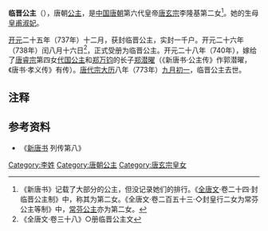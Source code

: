 {{東亞女性歷史人物
| 名稱=临晋公主
| 身份=[[唐朝|唐朝]]公主
| 畫像=
| 說明=
| 姓=李
| 封爵=[[公主|公主]]
| 位號=
| 封號=临晋公主
| 出生年=
| 婚年=740年
| 逝世年=773年
| 諡號=
| 墳墓=
| 父親=[[唐玄宗|唐玄宗]]李隆基
| 母親=[[皇甫德儀|皇甫淑妃]]
| 夫=郑潜曜
| 夫之父=郑万钧
| 夫之母=[[李华_(公主)|代国公主]]
|}}
'''临晋公主'''（{{bd|8世纪|？|773年||catIdx=L}}），唐朝[[公主|公主]]，是[[中国|中国]][[唐朝|唐朝]]第六代皇帝[[唐玄宗|唐玄宗]]李隆基第二女<ref>《新唐书》记载了大部分的公主，但没记录她们的排行。《[[全唐文|全唐文]]·卷二十四·封临晋公主制》中，称其为第二女。《全唐文·卷二百五十三·◇封皇行二女为常芬公主等制》中，[[常芬公主|常芬公主]]亦为第二女。</ref>。她的生母[[皇甫德儀|皇甫淑妃]]。

[[开元|开元]]二十五年（737年）十二月，获封临晋公主，实封一千户。开元二十六年（738年）闰八月十六日<ref>《全唐文·卷三十八》○册临晋公主文</ref>，正式受册为临晋公主。开元二十八年（740年），嫁给了[[唐睿宗|唐睿宗]]第四女[[李华_(公主)|代国公主]]和[[郑万钧|郑万钧]]的长子[[郑潜曜|郑潜曜]]（《新唐书·公主传》作郭潜曜，《唐书·孝义传》有传）。[[唐代宗|唐代宗]][[大历|大历]]八年（773年）[[九月初一|九月初一]]，临晋公主去世。

== 注释 ==
{{Reflist}}

== 参考资料 ==
*《[[新唐书|新唐书]] 列传第八》
{{唐玄宗皇室}}
[[Category:李姓|Category:李姓]]
[[Category:唐朝公主|Category:唐朝公主]]
[[Category:唐玄宗皇女|Category:唐玄宗皇女]]